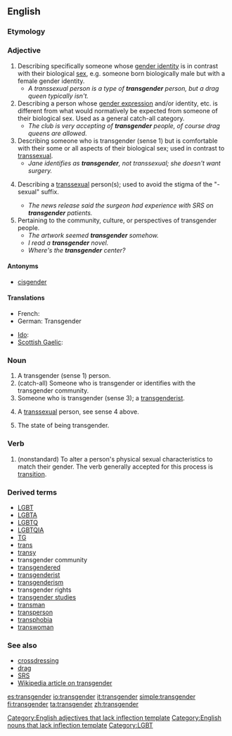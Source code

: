 {{wikipedia}}
==English==

===Etymology===
{{prefix|trans|gender}}

===Adjective===
{{infl|en|adjective}}[[Category:English adjectives that lack inflection template]]

# Describing specifically someone whose [[gender identity]] is in contrast with their biological [[sex]], e.g. someone born biologically male but with a female gender identity.
#* ''A transsexual person is a type of '''transgender''' person, but a drag queen typically isn't.''
# Describing a person whose [[gender expression]] and/or identity, etc. is different from what would normatively be expected from someone of their biological sex.  Used as a general catch-all category.
#* ''The club is very accepting of '''transgender''' people, of course drag queens are allowed.''
# Describing someone who is transgender (sense 1) but is comfortable with their some or all aspects of their biological sex; used in contrast to [[transsexual]].
#* ''Jane identifies as '''transgender''', not transsexual; she doesn't want surgery.''
# {{euphemism}} Describing a [[transsexual]] person(s); used to avoid the stigma of the "-sexual" suffix.
#* ''The news release said the surgeon had experience with SRS on '''transgender''' patients.''
# Pertaining to the community, culture, or perspectives of transgender people.
#* ''The artwork seemed '''transgender''' somehow.''
#* ''I read a '''transgender''' novel.''
#* ''Where's the '''transgender''' center?''

====Antonyms====
* [[cisgender]]

====Translations====
{{trans-top|person who thinks that the gender assigned to them at birth is not a correct or complete description of what they feel}}
* French: {{t+|fr|transgenre}}
* German: Transgender <!--noun?-->
{{trans-mid}}
* [[Ido]]: {{t|io|transgenra}}
* [[Scottish Gaelic]]: {{t-|gd|tar-ghnèitheach|xs=Scottish Gaelic}}
{{trans-bottom}}

===Noun===
{{infl|en|noun}}[[Category:English nouns that lack inflection template]]

# A transgender (sense 1) person.
# (catch-all) Someone who is transgender or identifies with the transgender community.
# Someone who is transgender (sense 3); a [[transgenderist]].
# {{euphemism}} A [[transsexual]] person, see sense 4 above.
# The state of being transgender.

===Verb===
{{en-verb}}

# (nonstandard)  To alter a person's physical sexual characteristics to match their gender.  The verb generally accepted for this process is [[transition]].

===Derived terms===
* [[LGBT]]
* [[LGBTA]]
* [[LGBTQ]]
* [[LGBTQIA]]
* [[TG]]
* [[trans]]
* [[transy]]
* transgender community
* [[transgendered]]
* [[transgenderist]]
* [[transgenderism]]
* transgender rights
* [[transgender studies]]
* [[transman]]
* [[transperson]]
* [[transphobia]]
* [[transwoman]]

===See also===
* [[crossdressing]]
* [[drag]]
* [[SRS]]
* [[w:Transgender|Wikipedia article on transgender]]

[[Category:LGBT]]

[[es:transgender]]
[[io:transgender]]
[[it:transgender]]
[[simple:transgender]]
[[fi:transgender]]
[[ta:transgender]]
[[zh:transgender]]